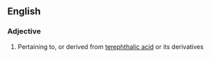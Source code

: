 ==English==

===Adjective===
{{en-adj|-}}

#{{organic chemistry}} Pertaining to, or derived from [[terephthalic acid]] or its derivatives